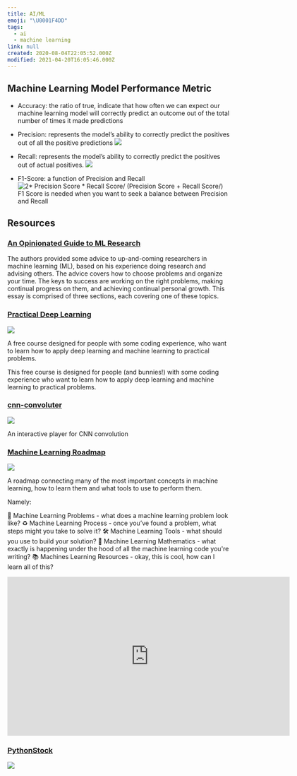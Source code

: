 ```yaml
---
title: AI/ML
emoji: "\U0001F4DD"
tags:
  - ai
  - machine learning
link: null
created: 2020-08-04T22:05:52.000Z
modified: 2021-04-20T16:05:46.000Z
---
```


## Machine Learning Model Performance Metric

- Accuracy: the ratio of true, indicate that how often we can expect our machine learning model will correctly predict an outcome out of the total number of times it made predictions
- Precision: represents the model’s ability to correctly predict the positives out of all the positive predictions
  ![](https://miro.medium.com/max/444/1*7J08ekAwupLBegeUI8muHA.png)

- Recall: represents the model’s ability to correctly predict the positives out of actual positives.
  ![](https://miro.medium.com/max/444/1*7J08ekAwupLBegeUI8muHA.png)

- F1-Score: a function of Precision and Recall
  ![2* Precision Score * Recall Score/ (Precision Score + Recall Score/)](https://miro.medium.com/max/282/1*T6kVUKxG_Z4V5Fm1UXhEIw.png)
  F1 Score is needed when you want to seek a balance between Precision and Recall

## Resources

### [An Opinionated Guide to ML Research](http://joschu.net/blog/opinionated-guide-ml-research.html)

The authors provided some advice to up-and-coming researchers in machine learning (ML), based on his experience doing research and advising others. The advice covers how to choose problems and organize your time. The keys to success are working on the right problems, making continual progress on them, and achieving continual personal growth. This essay is comprised of three sections, each covering one of these topics.

### [Practical Deep Learning](https://course.fast.ai/)

![](https://cdn.beekka.com/blogimg/asset/202207/bg2022072201.webp)

A free course designed for people with some coding experience, who want to learn how to apply deep learning and machine learning to practical problems.

This free course is designed for people (and bunnies!) with some coding experience who want to learn how to apply deep learning and machine learning to practical problems.

###

### [cnn-convoluter](https://github.com/pwwang/cnn-convoluter)

![](https://github.com/pwwang/cnn-convoluter/raw/master/cnn-convoluter.gif)

An interactive player for CNN convolution

### [Machine Learning Roadmap](https://github.com/mrdbourke/machine-learning-roadmap)

![](https://raw.githubusercontent.com/mrdbourke/machine-learning-roadmap/master/2020-ml-roadmap-overview.png?token=AD7ZOCOIG7IZXHDL63W6RZK7A3B6I)

A roadmap connecting many of the most important concepts in machine learning, how to learn them and what tools to use to perform them.

Namely:

🤔 Machine Learning Problems - what does a machine learning problem look like?
♻️ Machine Learning Process - once you’ve found a problem, what steps might you take to solve it?
🛠 Machine Learning Tools - what should you use to build your solution?
🧮 Machine Learning Mathematics - what exactly is happening under the hood of all the machine learning code you're writing?
📚 Machines Learning Resources - okay, this is cool, how can I learn all of this?

<iframe
  width="640"
  height="360"
  src="https://www.youtube.com/embed/pHiMN_gy9mk"
  frameborder="0"
  allow="accelerometer; encrypted-media; gyroscope; picture-in-picture"
  allowfullscreen
></iframe>

### [PythonStock](https://github.com/pythonstock/stock)

![](https://raw.githubusercontent.com/pythonstock/stock/master/web/static/img/stock-show-01.jpg)
